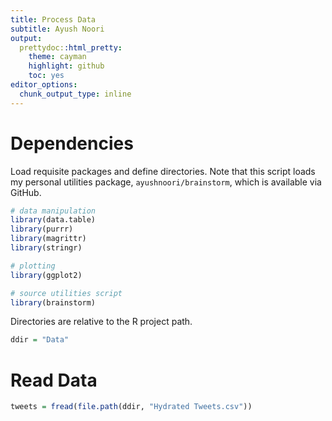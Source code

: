 ```yaml
---
title: Process Data
subtitle: Ayush Noori
output:
  prettydoc::html_pretty:
    theme: cayman
    highlight: github
    toc: yes
editor_options: 
  chunk_output_type: inline
---
```


# Dependencies

Load requisite packages and define directories. Note that this script loads my personal utilities package, `ayushnoori/brainstorm`, which is available via GitHub.

```r

# data manipulation
library(data.table)
library(purrr)
library(magrittr)
library(stringr)

# plotting
library(ggplot2)

# source utilities script
library(brainstorm)

```

Directories are relative to the R project path.

```r

ddir = "Data"

```

# Read Data

```r

tweets = fread(file.path(ddir, "Hydrated Tweets.csv"))

```
